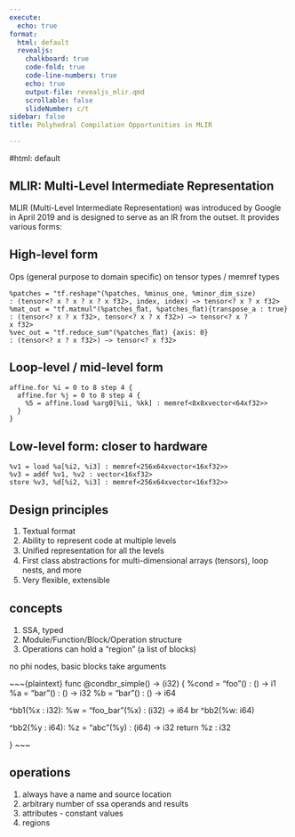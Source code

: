 ```yaml
---
execute:
  echo: true
format:
  html: default
  revealjs:
    chalkboard: true
    code-fold: true
    code-line-numbers: true
    echo: true
    output-file: revealjs_mlir.qmd
    scrollable: false
    slideNumber: c/t
sidebar: false
title: Polyhedral Compilation Opportunities in MLIR

---
```


#html: default

## MLIR: Multi-Level Intermediate Representation

MLIR (Multi-Level Intermediate Representation) was introduced by Google in April 2019 and is designed to serve as an IR from the outset. It provides various forms:

## High-level form

Ops (general purpose to domain speciﬁc) on tensor types / memref types

```plaintext
%patches = "tf.reshape"(%patches, %minus_one, %minor_dim_size)
: (tensor<? x ? x ? x ? x f32>, index, index) −> tensor<? x ? x f32>
%mat_out = "tf.matmul"(%patches_ﬂat, %patches_ﬂat){transpose_a : true}
: (tensor<? x ? x f32>, tensor<? x ? x f32>) −> tensor<? x ?
x f32>
%vec_out = "tf.reduce_sum"(%patches_ﬂat) {axis: 0}
: (tensor<? x ? x f32>) −> tensor<? x f32>
```


##  Loop-level / mid-level form

```plaintext
affine.for %i = 0 to 8 step 4 {
  affine.for %j = 0 to 8 step 4 {
    %5 = affine.load %arg0[%ii, %kk] : memref<8x8xvector<64xf32>>
  }
}
```

## Low-level form: closer to hardware

```plaintext
%v1 = load %a[%i2, %i3] : memref<256x64xvector<16xf32>>
%v3 = addf %v1, %v2 : vector<16xf32>
store %v3, %d[%i2, %i3] : memref<256x64xvector<16xf32>>

```
## Design principles

1. Textual format 
1. Ability to represent code at multiple levels
1.	Uniﬁed representation for all the levels
1.	First class abstractions for multi-dimensional arrays (tensors), loop nests, and more
1.	Very ﬂexible, extensible

## concepts 

1. SSA, typed
1. Module/Function/Block/Operation structure
1. Operations can hold a “region” (a list of blocks)

no phi nodes, basic blocks take arguments 

~~~{plaintext}
func @condbr_simple() -> (i32) {
%cond = "foo"() : () -> i1
%a = "bar"() : () -> i32
%b = "bar"() : () -> i64


^bb1(%x : i32):
%w = "foo_bar"(%x) : (i32) -> i64
br ^bb2(%w: i64)

^bb2(%y : i64):
%z = "abc"(%y) : (i64) -> i32 return %z : i32

}
~~~

## operations 

1. always have a name and source location
1. arbitrary number of ssa operands and results 
1. attributes - constant values 
1. regions 